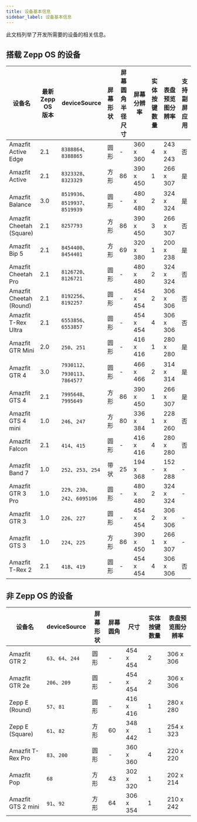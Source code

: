 ```yaml
---
title: 设备基本信息
sidebar_label: 设备基本信息
---
```


此文档列举了开发所需要的设备的相关信息。

## 搭载 Zepp OS 的设备

| 设备名                   | 最新 Zepp OS 版本 | deviceSource                    | 屏幕形状 | 屏幕圆角半径尺寸 | 屏幕分辨率 | 实体按键数量 | 表盘预览图分辨率 | 支持副屏应用 |
| ------------------------ | ----------------- | ------------------------------- | -------- | ---------------- | ---------- | ------------ | ---------------- | -------- |
| Amazfit Active Edge      | 2.1               | `8388864`、`8388865`            | 圆形     | -                | 360 x 360  | 4            | 243 x 243        | 否       |
| Amazfit Active           | 2.1               | `8323328`、`8323329`            | 方形     | 86               | 390 x 450  | 1            | 266 x 307        | 是       |
| Amazfit Balance          | 3.0               | `8519936`、`8519937`、`8519939` | 圆形     | -                | 480 x 480  | 2            | 324 x 324        | 是       |
| Amazfit Cheetah (Square) | 2.1               | `8257793`                       | 方形     | 86               | 390 x 450  | 3            | 266 x 307        | 否       |
| Amazfit Bip 5            | 2.1               | `8454400`、`8454401`            | 方形     | 69               | 320 x 380  | 1            | 200 x 238        | 是       |
| Amazfit Cheetah Pro      | 2.1               | `8126720`、`8126721`            | 圆形     | -                | 480 x 480  | 2            | 324 x 324        | 否       |
| Amazfit Cheetah (Round)  | 2.1               | `8192256`、`8192257`            | 圆形     | -                | 454 x 454  | 2            | 306 x 306        | 否       |
| Amazfit T-Rex Ultra      | 2.1               | `6553856`、`6553857`            | 圆形     | -                | 454 x 454  | 4            | 306 x 306        | 否       |
| Amazfit GTR Mini         | 2.0               | `250`、`251`                    | 圆形     | -                | 416 x 416  | 1            | 280 x 280        | 是       |
| Amazfit GTR 4            | 3.0               | `7930112`、`7930113`、`7864577` | 圆形     | -                | 466 x 466  | 2            | 314 x 314        | 是       |
| Amazfit GTS 4            | 2.1               | `7995648`、`7995649`            | 方形     | 86               | 390 x 450  | 1            | 266 x 307        | 是       |
| Amazfit GTS 4 mini       | 1.0               | `246`、`247`                    | 方形     | 80               | 336 x 384  | 1            | 228 x 260        | 否       |
| Amazfit Falcon           | 2.1               | `414`、`415`                    | 圆形     | -                | 416 x 416  | 4            | 280 x 280        | 否       |
| Amazfit Band 7           | 1.0               | `252`、`253`、`254`             | 带状     | 25               | 194 x 368  | -            | 152 x 288        | -        |
| Amazfit GTR 3 Pro        | 1.0               | `229`、`230`、`242`、`6095106`  | 圆形     | -                | 480 x 480  | 2            | 324 x 324        | -        |
| Amazfit GTR 3            | 1.0               | `226`、`227`                    | 圆形     | -                | 454 x 454  | 2            | 306 x 306        | -        |
| Amazfit GTS 3            | 1.0               | `224`、`225`                    | 方形     | 86               | 390 x 450  | 1            | 266 x 307        | -        |
| Amazfit T-Rex 2          | 2.1               | `418`、`419`                    | 圆形     | -                | 454 x 454  | 4            | 306 x 306        | 否       |

## 非 Zepp OS 的设备

| 设备名             | deviceSource      | 屏幕形状 | 屏幕圆角 | 尺寸      | 实体按键数量 | 表盘预览图分辨率 |
| ------------------ | ----------------- | -------- | -------- | --------- | ------------ | ---------------- |
| Amazfit GTR 2      | `63`、`64`、`244` | 圆形     | -        | 454 x 454 | 2            | 306 x 306        |
| Amazfit GTR 2e     | `206`、`209`      | 圆形     | -        | 454 x 454 | 2            | 306 x 306        |
| Zepp E (Round)     | `57`、`81`        | 圆形     | -        | 416 x 416 | 1            | 280 x 280        |
| Zepp E (Square)    | `61`、`82`        | 方形     | 60       | 348 x 442 | 1            | 254 x 323        |
| Amazfit T-Rex Pro  | `83`、`200`       | 圆形     | -        | 360 x 360 | 4            | 220 x 220        |
| Amazfit Pop        | `68`              | 方形     | 43       | 302 x 320 | 1            | 202 x 214        |
| Amazfit GTS 2 mini | `91`、`92`        | 方形     | 64       | 306 x 354 | 1            | 210 x 242        |

